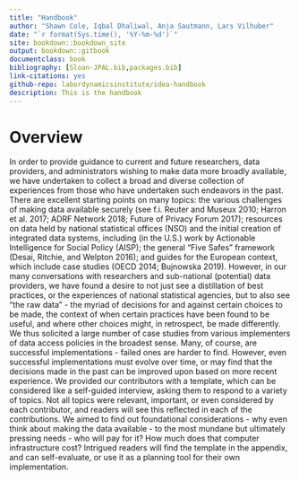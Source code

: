```yaml
---
title: "Handbook"
author: "Shawn Cole, Iqbal Dhaliwal, Anja Sautmann, Lars Vilhuber"
date: "`r format(Sys.time(), '%Y-%m-%d')`"
site: bookdown::bookdown_site
output: bookdown::gitbook
documentclass: book
bibliography: [Sloan-JPAL.bib,packages.bib]
link-citations: yes
github-repo: labordynamicsinstitute/idea-handbook
description: This is the handbook
---
```



# Overview {-}
In order to provide guidance to current and future researchers, data providers, and administrators wishing to make data more broadly available, we have undertaken to collect a broad and diverse collection of experiences from those who have undertaken such endeavors in the past. There are excellent starting points on many topics: the various challenges of making data available securely (see f.i. Reuter and Museux 2010; Harron et al. 2017; ADRF Network 2018; Future of Privacy Forum 2017); resources on data held by national statistical offices (NSO) and the initial creation of integrated data systems, including (in the U.S.) work by Actionable Intelligence for Social Policy (AISP); the general "Five Safes" framework (Desai, Ritchie, and Welpton 2016); and guides for the European context, which include case studies (OECD 2014; Bujnowska 2019). 
However, in our many conversations with researchers and sub-national (potential) data providers, we have found a desire to not just see a distillation of best practices, or the experiences of national statistical agencies, but to also see “the raw data” - the myriad of decisions for and against certain choices to be made, the context of when certain practices have been found to be useful, and where other choices might, in retrospect, be made differently.
We thus solicited a large number of case studies from various implementers of data access policies in the broadest sense. Many, of course, are successful implementations - failed ones are harder to find. However, even successful implementations must evolve over time, or may find that the decisions made in the past can be improved upon based on more recent experience. 
We provided our contributors with a template, which can be considered like a self-guided interview, asking them to respond to a variety of topics. Not all topics were relevant, important, or even considered by each contributor, and readers will see this reflected in each of the contributions. We aimed to find out foundational considerations - why even think about making the data available - to the most mundane but ultimately pressing needs - who will pay for it? How much does that computer infrastructure cost? Intrigued readers will find the template in the appendix, and can self-evaluate, or use it as a planning tool for their own implementation. 


